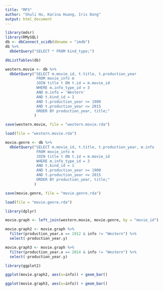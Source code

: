 ```yaml
---
title: "MP3"
author: "Shuli Hu, Karina Huang, Iris Dong"
output: html_document
---
```


```r
library(mdsr)
library(RMySQL)
db <- dbConnect_scidb(dbname = "imdb")
db %>%
  dbGetQuery("SELECT * FROM kind_type;")
```

```r
dbListTables(db)
```

```r
western.movie <- db %>%
  dbGetQuery("SELECT m.movie_id, t.title, t.production_year
              FROM movie_info m
              JOIN title t ON t.id = m.movie_id
              WHERE m.info_type_id = 3
              AND m.info = 'Western'
              AND t.kind_id = 1
              AND t.production_year >= 1900
              AND t.production_year <= 2015
              ORDER BY production_year, title;"
             )
```

```r
save(western.movie, file = "western.movie.rda")
```

```r
load(file = "western.movie.rda")
```

```r
movie.genre <- db %>%
  dbGetQuery("SELECT m.movie_id, t.title, t.production_year, m.info
              FROM movie_info m
              JOIN title t ON t.id = m.movie_id
              WHERE m.info_type_id = 3
              AND t.kind_id = 1
              AND t.production_year >= 1900
              AND t.production_year <= 2015
              ORDER BY production_year, title;"
             )
```

```r
save(movie.genre, file = "movie.genre.rda")
```

```r
load(file = "movie.genre.rda")
```

```r
library(dplyr)

movie.graph <- left_join(western.movie, movie.genre, by = "movie_id") 
```

```r
movie.graph2 <- movie.graph %>%
  filter(production_year.x == 1912 & info != "Western") %>%
  select(-production_year.y) 
```

```r
movie.graph3 <- movie.graph %>%
  filter(production_year.x == 2014 & info != "Western") %>%
  select(-production_year.y)
```

```r
library(ggplot2)

ggplot(movie.graph2, aes(x=info)) + geom_bar()
```
```r
ggplot(movie.graph3, aes(x=info)) + geom_bar()
```

